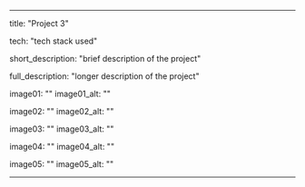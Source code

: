 ---

title: "Project 3"

tech: "tech stack used"

short_description: "brief description of the project"

full_description: "longer description of the project"

image01: ""
image01_alt: ""

image02: ""
image02_alt: ""

image03: ""
image03_alt: ""

image04: ""
image04_alt: ""

image05: ""
image05_alt: ""

---